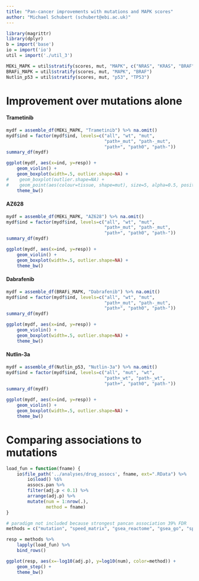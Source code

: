 ```yaml
---
title: "Pan-cancer improvements with mutations and MAPK scores"
author: "Michael Schubert (schubert@ebi.ac.uk)"
---
```


```r
library(magrittr)
library(dplyr)
b = import('base')
io = import('io')
util = import('./util_3')

MEKi_MAPK = util$stratify(scores, mut, "MAPK", c("NRAS", "KRAS", "BRAF"))
BRAFi_MAPK = util$stratify(scores, mut, "MAPK", "BRAF")
Nutlin_p53 = util$stratify(scores, mut, "p53", "TP53")
```

# Improvement over mutations alone

#### Trametinib

```r
mydf = assemble_df(MEKi_MAPK, "Trametinib") %>% na.omit()
mydf$ind = factor(mydf$ind, levels=c("all", "wt", "mut",
                                     "path+_mut", "path-_mut",
                                     "path+", "path0", "path-"))
summary_df(mydf)

ggplot(mydf, aes(x=ind, y=resp)) +
    geom_violin() +
    geom_boxplot(width=.5, outlier.shape=NA) +
#    geom_boxplot(outlier.shape=NA) +
#    geom_point(aes(colour=tissue, shape=mut), size=5, alpha=0.5, position=position_jitter(w=0.5))
    theme_bw()
```

#### AZ628

```r
mydf = assemble_df(MEKi_MAPK, "AZ628") %>% na.omit()
mydf$ind = factor(mydf$ind, levels=c("all", "wt", "mut",
                                     "path+_mut", "path-_mut",
                                     "path+", "path0", "path-"))
summary_df(mydf)

ggplot(mydf, aes(x=ind, y=resp)) +
    geom_violin() +
    geom_boxplot(width=.5, outlier.shape=NA) +
    theme_bw()
```

#### Dabrafenib

```r
mydf = assemble_df(BRAFi_MAPK, "Dabrafenib") %>% na.omit()
mydf$ind = factor(mydf$ind, levels=c("all", "wt", "mut",
                                     "path+_mut", "path-_mut",
                                     "path+", "path0", "path-"))
summary_df(mydf)

ggplot(mydf, aes(x=ind, y=resp)) +
    geom_violin() +
    geom_boxplot(width=.5, outlier.shape=NA) +
    theme_bw()
```

#### Nutlin-3a

```r
mydf = assemble_df(Nutlin_p53, "Nutlin-3a") %>% na.omit()
mydf$ind = factor(mydf$ind, levels=c("all", "mut", "wt",
                                     "path+_wt", "path-_wt",
                                     "path+", "path0", "path-"))
summary_df(mydf)

ggplot(mydf, aes(x=ind, y=resp)) +
    geom_violin() +
    geom_boxplot(width=.5, outlier.shape=NA) +
    theme_bw()
```


# Comparing associations to mutations

```r
load_fun = function(fname) {
    io$file_path('../analyses/drug_assocs', fname, ext=".RData") %>%
        io$load() %$%
        assocs.pan %>%
        filter(adj.p < 0.1) %>%
        arrange(adj.p) %>%
        mutate(num = 1:nrow(.),
               method = fname)
}

# paradigm not included because strongest pancan association 39% FDR
methods = c("mutation", "speed_matrix", "gsea_reactome", "gsea_go", "spia", "pathifier")

resp = methods %>%
    lapply(load_fun) %>%
    bind_rows()

ggplot(resp, aes(x=-log10(adj.p), y=log10(num), color=method)) +
    geom_step() +
    theme_bw()
```
